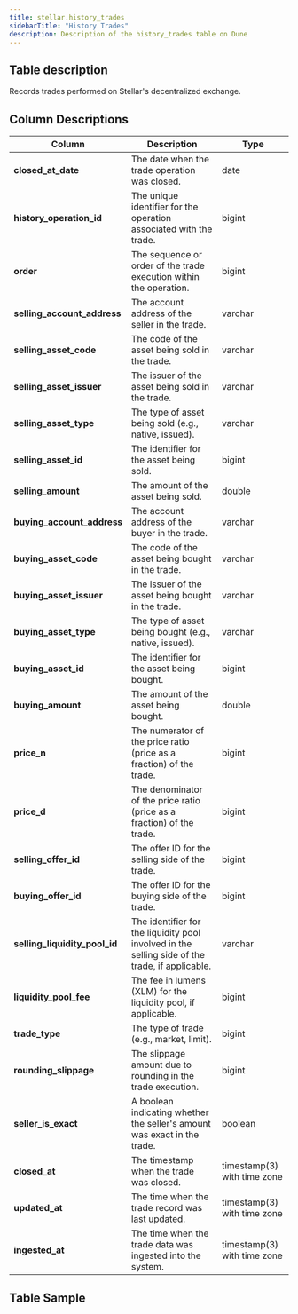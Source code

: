 ```yaml
---
title: stellar.history_trades
sidebarTitle: "History Trades"
description: Description of the history_trades table on Dune
---
```


## Table description
Records trades performed on Stellar's decentralized exchange.

## Column Descriptions

| **Column**                            | **Description**                                                              | **Type**                              |
| --------------------------------------|------------------------------------------------------------------------------| ------------------------------------- |
| **closed_at_date**                    | The date when the trade operation was closed.                                | date                                 |
| **history_operation_id**              | The unique identifier for the operation associated with the trade.            | bigint                               |
| **order**                             | The sequence or order of the trade execution within the operation.            | bigint                               |
| **selling_account_address**           | The account address of the seller in the trade.                               | varchar                              |
| **selling_asset_code**                | The code of the asset being sold in the trade.                                | varchar                              |
| **selling_asset_issuer**              | The issuer of the asset being sold in the trade.                              | varchar                              |
| **selling_asset_type**                | The type of asset being sold (e.g., native, issued).                          | varchar                              |
| **selling_asset_id**                  | The identifier for the asset being sold.                                      | bigint                               |
| **selling_amount**                    | The amount of the asset being sold.                                           | double                               |
| **buying_account_address**            | The account address of the buyer in the trade.                                | varchar                              |
| **buying_asset_code**                 | The code of the asset being bought in the trade.                              | varchar                              |
| **buying_asset_issuer**               | The issuer of the asset being bought in the trade.                            | varchar                              |
| **buying_asset_type**                 | The type of asset being bought (e.g., native, issued).                        | varchar                              |
| **buying_asset_id**                   | The identifier for the asset being bought.                                    | bigint                               |
| **buying_amount**                     | The amount of the asset being bought.                                         | double                               |
| **price_n**                           | The numerator of the price ratio (price as a fraction) of the trade.          | bigint                               |
| **price_d**                           | The denominator of the price ratio (price as a fraction) of the trade.        | bigint                               |
| **selling_offer_id**                  | The offer ID for the selling side of the trade.                               | bigint                               |
| **buying_offer_id**                   | The offer ID for the buying side of the trade.                                | bigint                               |
| **selling_liquidity_pool_id**         | The identifier for the liquidity pool involved in the selling side of the trade, if applicable. | varchar              |
| **liquidity_pool_fee**                | The fee in lumens (XLM) for the liquidity pool, if applicable.                | bigint                               |
| **trade_type**                        | The type of trade (e.g., market, limit).                                      | bigint                               |
| **rounding_slippage**                 | The slippage amount due to rounding in the trade execution.                   | bigint                               |
| **seller_is_exact**                   | A boolean indicating whether the seller's amount was exact in the trade.      | boolean                              |
| **closed_at**                         | The timestamp when the trade was closed.                                      | timestamp(3) with time zone          |
| **updated_at**                        | The time when the trade record was last updated.                              | timestamp(3) with time zone          |
| **ingested_at**                       | The time when the trade data was ingested into the system.                    | timestamp(3) with time zone          |


## Table Sample


<TableSample tableSchema="stellar" tableName="history_trades" />
